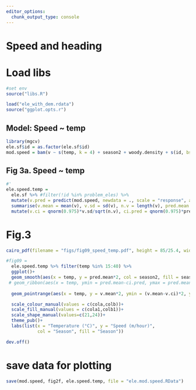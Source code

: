 ```yaml
---
editor_options:
  chunk_output_type: console
---
```


# Speed and heading

# Load libs

```r
#set env
source("libs.R")
```

```r
load("ele_with_dem.rdata")
source("ggplot.opts.r")
```

## Model: Speed ~ temp

```r
library(mgcv)
ele.sf$id = as.factor(ele.sf$id)
mod.speed = bam(v ~ s(temp, k = 4) + season2 + woody.density + s(id, bs = "re") + slope, data = ele.sf %>% filter(temp %in% 14:40))
```

## Fig 3a. Speed ~ temp

```r
#'
ele.speed.temp = 
  ele.sf %>% #filter(!id %in% problem_eles) %>%
  mutate(v.pred = predict(mod.speed, newdata = ., scale = "response", allow.new.levels = T), temp = round_any(temp,2)) %>%  group_by(season2, temp) %>%
  summarise(v.mean = mean(v), v.sd = sd(v), n.v = length(v), pred.mean = mean(v.pred, na.rm = T), pred.sd=sd(v.pred, na.rm = T), pred.n = length(v.pred)) %>%
  mutate(v.ci = qnorm(0.975)*v.sd/sqrt(n.v), ci.pred = qnorm(0.975)*pred.sd/sqrt(pred.n))
```

# Fig.3

```r

cairo_pdf(filename = "figs/fig09_speed_temp.pdf", height = 85/25.4, width = 85/25.4)

#fig09 =
  ele.speed.temp %>% filter(temp %in% 15:40) %>%
  ggplot()+
  geom_smooth(aes(x = temp, y = pred.mean*2, col = season2, fill = season2), lty = 1, lwd = 0.5)+
 # geom_ribbon(aes(x = temp, ymin = pred.mean-ci.pred, ymax = pred.mean+ci.pred, fill = season2), alpha = 0.5)+
 
  geom_pointrange(aes(x = temp, y = v.mean*2, ymin = (v.mean-v.ci)*2, ymax = (v.mean+v.ci)*2, col = season2, shape = season2), fill = "white", lty = 1, position = position_dodge(width = 1))+

  scale_colour_manual(values = c(cola,colb))+
  scale_fill_manual(values = c(cola1,colb1))+
  scale_shape_manual(values=c(21,24))+
  theme_pub()+
  labs(list(x = "Temperature (°C)", y = "Speed (m/hour)",
            col = "Season", fill = "Season"))

dev.off()
```

# save data for plotting

```r
save(mod.speed, fig2f, ele.speed.temp, file = "ele.mod.speed.RData")
```
